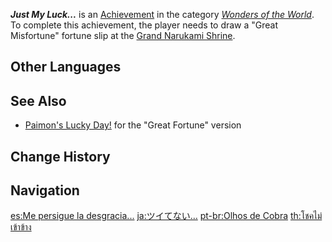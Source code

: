 {{Achievement Infobox
|id           = 81100
|order id     = 1101
|category     = Wonders of the World
|description  = Draw a "Great Misfortune" fortune slip at the [[Grand Narukami Shrine (Subarea)|Grand Narukami Shrine]].
|requirements = 
|primogems    = 5
|tracking     = 
|hidden       = 1
|topic        = Fortune Slips
|type         = Exploration
}}
'''''Just My Luck...''''' is an [[Achievement]] in the category ''[[Wonders of the World]]''. To complete this achievement, the player needs to draw a "Great Misfortune" fortune slip at the [[Grand Narukami Shrine (Subarea)|Grand Narukami Shrine]].
<!--
==Trivia==

==Video Guides==
{{EVT
|video1   = 
|caption1 = 
}}
-->
==Other Languages==
{{Other Languages
|en      = Just My Luck...
|zhs     = 诸事不宜…
|zhs_rm  = Zhūshì Bùyí...
|zht     = 諸事不宜…
|zht_rm  = Zhūshì Bùyí...
|zh_tl   = 
|ja      = ツイてない…
|ja_rm   = Tsuitenai...
|ja_tl   = Unlucky...
|ko      = 만사불통…
|ko_tl   = All Goes Bad...
|es      = Me persigue la desgracia...
|es_tl   = Misfortune Pursues Me...
|fr      = Quelle guigne...
|fr_tl   = What a Jinx...
|ru      = Хуже некуда...
|ru_tl   = It can't be Worse...
|th      = โชคไม่เข้าข้าง
|th_rm   = 
|th_tl   = 
|vi      = Mọi chuyện bất lành...
|vi_tl   = 
|de      = Vom Regen in die Traufe&nbsp;...
|de_tl   = From the Rain Into the Eaves...
|de_note = German idiom meaning "from the frying pan into the fire."
|id      = Sungguh Malang...
|id_tl   = Extremely Unlucky...
|pt      = Olhos de Cobra
|pt_tl   = 
|tr      = Şansıma Tüküreyim...
|tr_tl   = I Spit on My Luck...
|tr_note = A Turkish phrase about bad luck.
|it      = La mia solita fortuna...
|it_tl   = 
}}

==See Also==
* [[Paimon's Lucky Day!]] for the "Great Fortune" version

==Change History==
{{Change History|2.0}}
<!--
==References==
{{Reflist}}
-->
==Navigation==
{{Achievement Navbox|Wonders of the World|Exploration}}

[[es:Me persigue la desgracia...]]
[[ja:ツイてない…]]
[[pt-br:Olhos de Cobra]]
[[th:โชคไม่เข้าข้าง]]